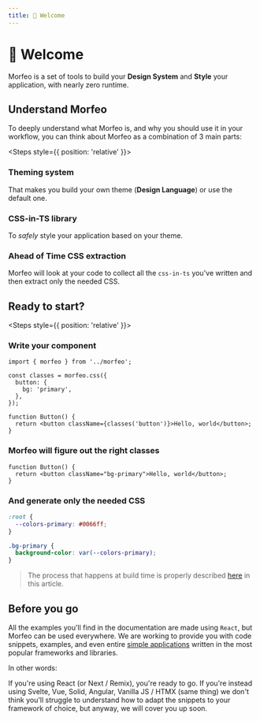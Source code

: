 ```yaml
---
title: 👋 Welcome
---
```



# 👋 Welcome

Morfeo is a set of tools to build your **Design System** and **Style** your application, with nearly zero runtime.

## Understand Morfeo

To deeply understand what Morfeo is, and why you should use it in your workflow, you can think about Morfeo as a combination of 3 main parts:

<Steps style={{ position: 'relative' }}>

### Theming system

That makes you build your own theme (**Design Language**) or use the default one.

### CSS-in-TS library

To _safely_ style your application based on your theme.

### Ahead of Time CSS extraction

Morfeo will look at your code to collect all the `css-in-ts` you've written and then extract only the needed CSS.

</Steps>

## Ready to start?

<Steps style={{ position: 'relative' }}>

### Write your component

```tsx showLineNumbers filename="Button.tsx" {1, 3-7} /classes('button')/ copy
import { morfeo } from '../morfeo';

const classes = morfeo.css({
  button: {
    bg: 'primary',
  },
});

function Button() {
  return <button className={classes('button')}>Hello, world</button>;
}
```

### Morfeo will figure out the right classes

```tsx showLineNumbers filename="Button.tsx" /className="bg-primary"/
function Button() {
  return <button className="bg-primary">Hello, world</button>;
}
```

### And generate only the needed CSS

```css showLineNumbers filename="morfeo.css" {2,6}
:root {
  --colors-primary: #0066ff;
}

.bg-primary {
  background-color: var(--colors-primary);
}
```

> The process that happens at build time is properly described [here](/docs/how-it-works) in this article.

</Steps>

## Before you go

All the examples you'll find in the documentation are made using `React`, but Morfeo can be used everywhere.
We are working to provide you with code snippets, examples, and even entire [simple applications](https://github.com/morfeojs/morfeo/issues/708) written in the most popular frameworks and libraries.

<Callout type="default">

In other words:

If you're using React (or Next / Remix), you're ready to go. If you're instead using Svelte, Vue, Solid, Angular, Vanilla JS / HTMX (same thing) we don't think you'll struggle to understand how to adapt the snippets to your framework of choice, but anyway, we will cover you up soon.

</Callout>
